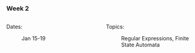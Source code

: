 ### Week 2

:::: {.columns}

::: {.column width="50%"}

Dates: 

: Jan 15-19

:::

::: {.column width="50%"}

Topics:

: Regular Expressions, Finite State Automata

:::

::::